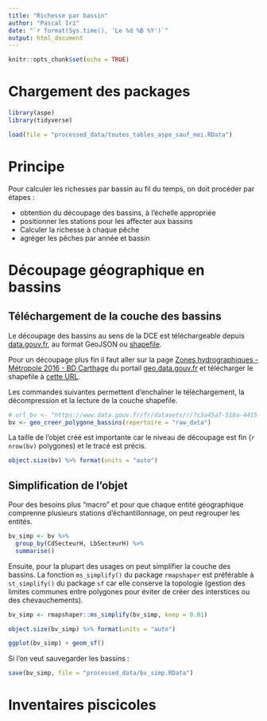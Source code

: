 ```yaml
---
title: "Richesse par bassin"
author: "Pascal Irz"
date: "`r format(Sys.time(), 'Le %d %B %Y')`"
output: html_document
---
```


```r
knitr::opts_chunk$set(echo = TRUE)
```

# Chargement des packages

```r
library(aspe)
library(tidyverse)

load(file = "processed_data/toutes_tables_aspe_sauf_mei.RData")
```


# Principe

Pour calculer les richesses par bassin au fil du temps, on doit procéder par étapes :

- obtention du découpage des bassins, à l'échelle appropriée
- positionner les stations pour les affecter aux bassins 
- Calculer la richesse à chaque pêche
- agréger les pêches par année et bassin

# Découpage géographique en bassins

## Téléchargement de la couche des bassins

Le découpage des bassins au sens de la DCE est téléchargeable depuis [data.gouv.fr](https://www.data.gouv.fr/fr/datasets/bassins-dce/), au format GeoJSON ou [shapefile](https://www.data.gouv.fr/fr/datasets/r/7c3a45a7-518a-4415-80aa-c59e427592c5).

Pour un découpage plus fin il faut aller sur la page [Zones hydrographiques - Métropole 2016 - BD Carthage](https://geo.data.gouv.fr/fr/datasets/f467f445570db14819bdb0058d4038f44f54b77f) du portail [geo.data.gouv.fr](https://geo.data.gouv.fr) et télécharger le shapefile à [cette URL](Zones hydrographiques - Métropole 2016 - BD Carthage). 

Les commandes suivantes permettent d'enchaîner le téléchargement, la décompression et la lecture de la couche shapefile.

```r
# url_bv <- "https://www.data.gouv.fr/fr/datasets/r/7c3a45a7-518a-4415-80aa-c59e427592c5"
bv <- geo_creer_polygone_bassins(repertoire = "raw_data")
```

La taille de l'objet créé est importante car le niveau de découpage est fin (`r nrow(bv)` polygones) et le tracé est précis.

```r
object.size(bv) %>% format(units = "auto")
```

## Simplification de l'objet

Pour des besoins plus "macro" et pour que chaque entité géographique comprenne plusieurs stations d'échantillonnage, on peut regrouper les entités.

```r
bv_simp <- bv %>% 
  group_by(CdSecteurH, LbSecteurH) %>% 
  summarise()
```


Ensuite, pour la plupart des usages on peut simplifier la couche des bassins. La fonction `ms_simplify()` du package `rmapshaper` est préférable à `st_simplify()` du package `sf` car elle conserve la topologie (gestion des limites communes entre polygones pour éviter de créer des interstices ou des chevauchements).

```r
bv_simp <- rmapshaper::ms_simplify(bv_simp, keep = 0.01)

object.size(bv_simp) %>% format(units = "auto")
```
```r
ggplot(bv_simp) + geom_sf()
```

Si l'on veut sauvegarder les bassins :

```r
save(bv_simp, file = "processed_data/bv_simp.RData")
```

# Inventaires piscicoles

```r

```

